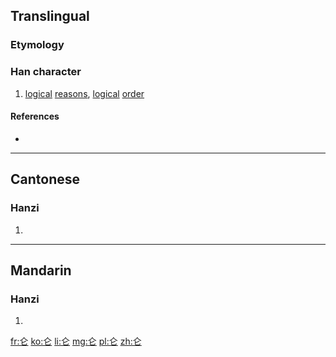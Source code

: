 {{also|侖}}
==Translingual==

===Etymology===
{{Han simp|侖}}

===Han character===
{{Han char|rn=9|rad=人|as=02|sn=4|four=|canj=人心 (OP), XX人心 (XXOP)|ids=⿱[[人]][[匕]]}}

# [[logical]] [[reason]]s, [[logical]] [[order]]

====References====
* {{Han ref|kx=0092.051|hdz=10105.040|uh=4ED1|ud=20177}}

----

==Cantonese==

===Hanzi===
{{yue-hanzi|jyut=|y=leun4|tra=侖}}

# {{defn|lang=yue|sort=人02}}

----

==Mandarin==

===Hanzi===
{{cmn-hanzi|tra=侖|pin=[[lún]] ([[lun2]])|wg=lun<sup>2</sup>}}

# {{defn|lang=cmn|sort=人02}}

[[fr:仑]]
[[ko:仑]]
[[li:仑]]
[[mg:仑]]
[[pl:仑]]
[[zh:仑]]
